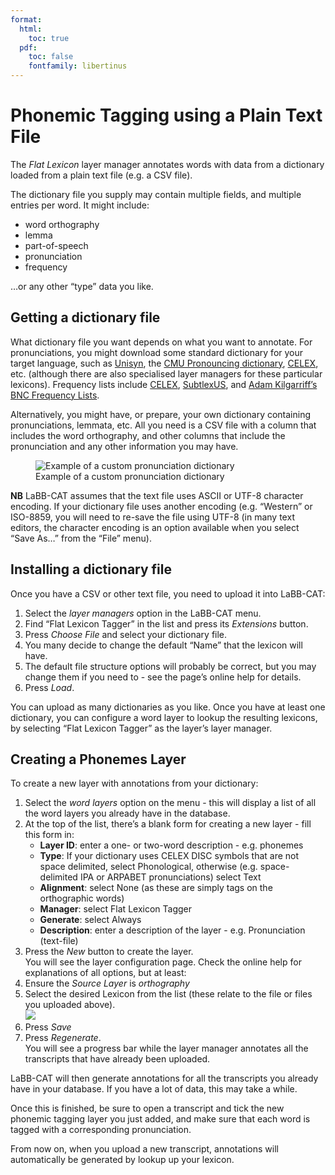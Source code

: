```yaml
---
format:
  html:
    toc: true
  pdf: 
    toc: false
    fontfamily: libertinus
---
```

# Phonemic Tagging using a Plain Text File

The *Flat Lexicon* layer manager annotates words with data from a dictionary loaded from a plain text file (e.g. a CSV file).

The dictionary file you supply may contain multiple fields, and multiple entries per word. It might include:

- word orthography
- lemma
- part-of-speech
- pronunciation
- frequency

...or any other "type" data you like.

## Getting a dictionary file

What dictionary file you want depends on what you want to annotate. For pronunciations, you might download some standard dictionary for your target language, such as 
[Unisyn](http://www.cstr.ed.ac.uk/projects/unisyn/), 
the [CMU Pronouncing dictionary](http://www.speech.cs.cmu.edu/cgi-bin/cmudict), 
[CELEX](http://celex.mpi.nl/), 
etc. (although there are also specialised layer managers for these particular lexicons). Frequency lists include 
[CELEX](http://celex.mpi.nl/), 
[SubtlexUS](http://subtlexus.lexique.org/), and 
[Adam Kilgarriff's BNC Frequency Lists](http://kilgarriff.co.uk/bnc-readme.html).

Alternatively, you might have, or prepare, your own dictionary containing pronunciations, lemmata, etc. All you need is a CSV file with a column that includes the word orthography, and other columns that include the pronunciation and any other information you may have.

![Example of a custom pronunciation dictionary](DictionaryTongan.png)

**NB** LaBB-CAT assumes that the text file uses ASCII or UTF-8 character encoding. If your dictionary file uses another encoding (e.g. "Western" or ISO-8859, you will need to re-save the file using UTF-8 (in many text editors, the character encoding is an option available when you select "Save As..." from the "File" menu).

## Installing a dictionary file

Once you have a CSV or other text file, you need to upload it into LaBB-CAT:

1. Select the *layer managers* option in the LaBB-CAT menu.
1. Find "Flat Lexicon Tagger" in the list and press its *Extensions* button.
1. Press *Choose File* and select your dictionary file.
1. You many decide to change the default "Name" that the lexicon will have.
1. The default file structure options will probably be correct, but you may change them if you need to - see the page's online help for details.
1. Press *Load*.

You can upload as many dictionaries as you like. Once you have at least one dictionary, you can configure a word layer to lookup the resulting lexicons, by selecting "Flat Lexicon Tagger" as the layer's layer manager.

## Creating a Phonemes Layer

To create a new layer with annotations from your dictionary:


1. Select the *word layers* option on the menu - this will display a list of all the word layers you already have in the database.
1. At the top of the list, there's a blank form for creating a new layer  - fill this form in:
    - **Layer ID**: enter a one- or two-word description - e.g. phonemes
    - **Type**: If your dictionary uses CELEX DISC symbols that are not space delimited, select Phonological, otherwise (e.g. space-delimited IPA or ARPABET pronunciations) select Text
    - **Alignment**: select None (as these are simply tags on the orthographic words)
    - **Manager**: select Flat Lexicon Tagger
    - **Generate**: select Always
    - **Description**: enter a description of the layer - e.g. Pronunciation (text-file)
1. Press the *New* button to create the layer.  
    You will see the layer configuration page. Check the online help for explanations of all options, but at least:
1. Ensure the *Source Layer* is *orthography*
1. Select the desired Lexicon from the list (these relate to the file or files you uploaded above).  
  ![](FlatFileDictonaryConfiguration.png)
1. Press *Save*
1. Press *Regenerate*.  
    You will see a progress bar while the layer manager annotates all the transcripts that have already been uploaded.

LaBB-CAT will then generate annotations for all the transcripts you already have in your database.  If you have a lot of data, this may take a while.  

Once this is finished, be sure to open a transcript and tick the new phonemic tagging layer you just added, and make sure that each word is tagged with a corresponding pronunciation.

From now on, when you upload a new transcript, annotations will automatically be generated by lookup up your lexicon.
